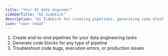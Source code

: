 ```yaml
---
title: "Your AI data engineer"
sidebarTitle: "AI Sidekick"
description: "AI Sidekick for creating pipelines, generating code blocks, and troubleshooting execution errors."
icon: "user-robot"
---
```




1. Create end-to-end pipelines for your data engineering tasks
1. Generate code blocks for any type of pipeline
1. Troubleshoot code bugs, execution errors, or production issues

<ProOnly source="pipeline-dependencies" />
